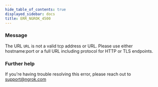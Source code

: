 ```yaml
---
hide_table_of_contents: true
displayed_sidebar: docs
title: ERR_NGROK_4500
---
```




### Message

The URL `URL` is not a valid tcp address or URL. Please use either hostname:port or a full URL including protocol for HTTP or TLS endpoints.

<ErrorDetails error="err_ngrok_4500" />

### Further help

If you're having trouble resolving this error, please reach out to [support@ngrok.com](mailto:support@ngrok.com?subject=Help%20with%20ERR_NGROK_4500)
